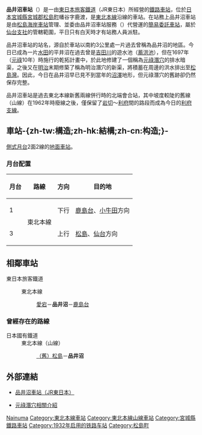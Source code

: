 {{NoteTA|1 = zh:品井沼車站; zh-cn:品井沼站; zh-tw:品井沼車站; zh-hk:品井沼站; }}
{{日本車站資訊
|公司色 = green
|文字色 =
|站名 = 品井沼站
|圖片 = ShinainumaEki2005-7-15a cropped.jpg
|pxl =
|圖片說明 = 站舍（2005年7月）
|日文原名 = 品井沼
|平假名 = しないぬま
|羅馬拼音 = Shinainuma
|電報略號 = シナ
|所屬公司 =  [[File:JR_logo_(east).svg|23px]][[東日本旅客鐵道|東日本旅客鐵道]]（JR東日本）
|所在地 = [[宮城縣|宮城縣]][[宮城郡|宮城郡]][[松島町|松島町]]幡谷字鹿渡37
|啟用年月日 = 1932年（[[昭和|昭和]]7年）12月26日
|車站構造 = [[地面車站|地面車站]]
|月台配置 = 2面2線
|乘客人數 = 343
|上下車人次 =
|統計年度 = 2015年
|所屬路線 = {{Color|mediumseagreen|■}}[[東北本線|東北本線]]
|前一站 = [[愛宕站_(宮城縣)|愛宕]]
|前一站距離 = 4.4
|後一站距離 = 5.0
|後一站 = [[鹿島台站|鹿島台]]
|距離 = 381.6
|起點站 = [[東京站|東京]]
|轉車 =
|備註 = 簡易委託站
}}
{{日本車站資訊
|公司色       = #ccc
|文字色     = #000
|站名       = 品井沼站
|圖片       = 
|pxl      = 
|圖片說明   = 
|日文原名   = 品井沼
|平假名   = しないぬま
|羅馬拼音   = Shinainuma
|前一站     = [[松島站_(日本)|松島]]
|前一站距離     = 5.4
|電報略號   = 
|車站編號     = 
|所屬公司 = [[日本國有鐵道|日本國有鐵道]]（國鐵）
|所屬路線   = [[東北本線|東北本線]]（山線）
|距離     = 381.1
|起點站     = [[東京站|東京]]
|所在地     = 
|車站構造     = 
|月台配置     = 
|啟用年月日 = 
|廢站年月日 = 1962年（昭和37年）4月20日
|乘客人數   = 
|統計年度   = 
|轉車       = 
|備註       = （舊）松島－此站之間廢除時廢除。
}}
'''品井沼車站'''（{{jpn|j=品井沼駅|hg=しないぬまえき|rm=Shinainuma eki|f=y}}）是一由[[東日本旅客鐵道|東日本旅客鐵道]]（JR東日本）所經營的[[鐵路車站|鐵路車站]]，位於[[日本|日本]][[宮城縣|宮城縣]][[宮城郡|宮城郡]][[松島町|松島町]]幡谷字鹿渡，是[[東北本線|東北本線]]沿線的車站。在站務上品井沼車站是由[[松島海岸車站|松島海岸車站]]管理、並委由品井沼車站服務（{{lang|ja|品井沼ステーションサービス}}）代營運的[[簡易委託車站|簡易委託車站]]，屬於[[東海道旅客鐵道仙台支社|仙台支社]]的管轄範圍，平日只有白天時才有站務人員派駐。

品井沼車站的站名，源自於車站以南約3公里處一片過去曾稱為品井沼的地區。今日已成為一片[[水田|水田]]的平井沼在過去曾是[[吉田川|吉田川]]的遊水池（[[蓄洪池|蓄洪池]]），但在1697年（[[元祿|元祿]]10年）時施行的乾拓計畫中，於此地修建了一個稱為[[元祿潛穴|元祿潛穴]]的排水暗渠，之後又在[[明治|明治]]末期修築了稱為明治潛穴的新渠，將積蓄在周邊的洪水排出至[[松島灣|松島灣]]。因此，今日在品井沼早已見不到當年的[[沼澤|沼澤]]地形，但元祿潛穴的舊跡卻仍然保存完整。

品井沼車站是過去東北本線新舊兩線併行時的北端會合站，其中坡度較陡的舊線（山線）在1962年時廢線之後，僅保留了[[岩切車站|岩切]]～[[利府車站|利府]]間的路段而成為今日的[[利府支線|利府支線]]。

== 車站-{zh-tw:構造;zh-hk:結構;zh-cn:构造;}- ==
[[側式月台|側式月台]]2面2線的[[地面車站|地面車站]]。
=== 月台配置 ===
{| rules="rows" class="wikitable"
!月台<!-- 事業者側による呼称 --->!!路線!!方向!!目的地
|-
! 1
|rowspan=2|{{Color|mediumseagreen|■}}東北本線
| style="text-align:center" | 下行
|[[鹿島台站|鹿島台]]、[[小牛田站|小牛田]]方向
|-
! 3
| style="text-align:center" | 上行
|[[松島站_(日本)|松島]]、[[仙台站|仙台]]方向
|}

== 相鄰車站 ==
; 東日本旅客鐵道
: {{Color|mediumseagreen|■}}東北本線
:: [[愛宕站_(宮城縣)|愛宕]]－'''品井沼'''－[[鹿島台站|鹿島台]]

=== 曾經存在的路線 ===
; 日本國有鐵道
: 東北本線（山線）
:: [[松島站_(日本)|（舊）松島]]－'''品井沼'''
== 外部連結 ==
* {{ja}}[http://www.jreast.co.jp/estation/station/info.aspx?StationCd=787 品井沼車站（JR東日本）]{{Wayback|url=http://www.jreast.co.jp/estation/station/info.aspx?StationCd=787 |date=20200131154646 }}
* {{ja}}[http://www.kasen.net/pref/04miyagi/takagi/genroku/index.htm 元祿潛穴相關介紹]{{Wayback|url=http://www.kasen.net/pref/04miyagi/takagi/genroku/index.htm |date=20160611110502 }}

{{東北本線}}


{{DEFAULTSORT:Shinainuma}}
[[Category:日本鐵路車站_Shi|Nainuma]]
[[Category:東北本線車站|Category:東北本線車站]]
[[Category:東北本線山線車站|Category:東北本線山線車站]]
[[Category:宮城縣鐵路車站|Category:宮城縣鐵路車站]]
[[Category:1932年启用的铁路车站|Category:1932年启用的铁路车站]]
[[Category:松島町|Category:松島町]]